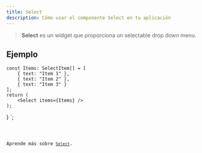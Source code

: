 ```yaml
---
title: Select
description: Cómo usar el componente Select en tu aplicación
---
```



> **Select** es un widget que proporciona un selectable drop down menu.

## Ejemplo


    const Items: SelectItem[] = [
        { text: "Item 1" },
        { text: "Item 2" },
        { text: "Item 3" }
    ];
    return (
        <Select items={Items} />
    );
}
`;

<Code code={selectExample} title='example_select.tsx' lang='tsx' />

Aprende más sobre [`Select`](https://vixen-js.github.io/docs/build-application-vanilla/Basic-Widgets/QComboBox).